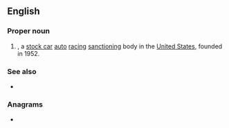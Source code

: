 {{also|arca|-arca}}
==English==
{{wikipedia|Automobile Racing Club of America}}

===Proper noun===
{{en-proper noun}}

# {{lb|en|US|sports}} {{acronym of|en|[[automobile|Automobile]] [[racing|Racing]] [[club|Club]] of [[America]]|nodot=1}}, a [[stock car]] [[auto]] [[racing]] [[sanction]]ing body in the [[United States]], founded in 1952.

===See also===
* {{l|en|NASCAR}}

===Anagrams===
* {{anagrams|en|a=aacr|AACR|Cara|ara-C}}